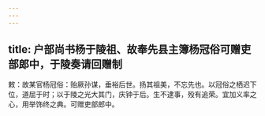 ```yaml
---
---
---
```

title: 户部尚书杨于陵祖、故奉先县主簿杨冠俗可赠吏部郎中，于陵奏请回赠制
---



敕：故某官杨冠俗：贻厥孙谋，垂裕后世。扬其祖美，不忘先也。以冠俗之栖迟下位，道屈于时；以于陵之光大其门，庆钟于后。生不逮事，殁有追荣。宜加义率之心，用举饰终之典。可赠吏部郎中。
